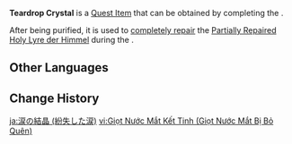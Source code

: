 {{Item Infobox
|id           = 100158
|title        = Teardrop Crystal
|image        = Item Crimson Crystal.png
|type         = Quest Items
|description  = A curious teardrop left in the ancient arena that attracted hordes of monsters to fight for it.
|source1      = Obtained upon completing ''[[Fallen Tears]]''
}}
{{See Also|Teardrop Crystal (Stolen Tears)|Teardrop Crystal (Hidden Tears)}}
'''Teardrop Crystal''' is a [[Quest Item]] that can be obtained by completing the {{Quest|Fallen Tears}}.

After being purified, it is used to [[Completely Repaired Holy Lyre der Himmel|completely repair]] the [[Partially Repaired Holy Lyre der Himmel]] during the {{Quest|Crystal Tears}}.

==Other Languages==
{{Other Languages
|en      = Teardrop Crystal
|zhs     = 泪滴结晶
|zhs_rm  = Lèidī Jiéjīng
|zht     = 淚滴結晶
|zht_rm  = Lèidī Jiéjīng
|zh_tl   = Teardrop Crystal
|ja      = 涙の結晶
|ja_rm   = Namida no Kesshou
|ja_tl   = Tear Crystal
|ko      = 눈물 결정
|ko_tl   = Tear Crystal
|es      = Lágrima cristalizada
|es_tl   = Crystallized Tear
|fr      = Larme cristallisée
|fr_tl   = Crystallized Tear
|ru      = Кристалл в форме слезы
|ru_tl   = Crystal in the Form of Tear
|th      = Teardrop Crystal
|vi      = Giọt Nước Mắt Kết Tinh
|vi_tl   = Crystallized Teardrop
|de      = Tränenkristall
|de_tl   = Tear Crystal
|id      = Kristal Air Mata
|id_tl   = Teardrop Crystal
|pt      = Cristal de Lágrimas
|pt_tl   = Teardrop Crystal
|tr      = Gözyaşı Kristali
|tr_tl   = Teardrop Crystal
|it      = Lacrima di cristallo
|it_tl   = Crystal Teardrop
}}

==Change History==
{{Change History|1.0}}

[[ja:涙の結晶 (紛失した涙)]]
[[vi:Giọt Nước Mắt Kết Tinh (Giọt Nước Mắt Bị Bỏ Quên)]]
